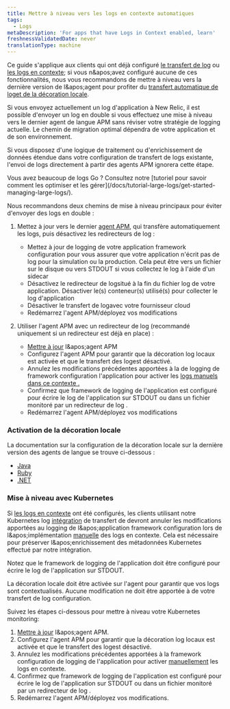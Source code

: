 ```yaml
---
title: Mettre à niveau vers les logs en contexte automatiques
tags:
  - Logs
metaDescription: 'For apps that have Logs in Context enabled, learn'
freshnessValidatedDate: never
translationType: machine
---
```


Ce guide s&apos;applique aux clients qui ont déjà configuré [le transfert de log](/docs/logs/forward-logs/enable-log-management-new-relic/) ou [les logs en contexte](/docs/apm/new-relic-apm/getting-started/get-started-logs-context/); si vous n&amp;apos;avez configuré aucune de ces fonctionnalités, nous vous recommandons de mettre à niveau vers la dernière version de l&amp;apos;agent <InlinePopover type="apm" />pour profiter du [transfert automatique de loget de la décoration locale](/docs/apm/new-relic-apm/getting-started/get-started-logs-context/).

Si vous envoyez actuellement un log d&apos;application à New Relic, il est possible d&apos;envoyer un log en double si vous effectuez une mise à niveau vers le dernier agent de langue APM sans réviser votre stratégie de logging actuelle. Le chemin de migration optimal dépendra de votre application et de son environnement.

Si vous disposez d&apos;une logique de traitement ou d&apos;enrichissement de données étendue dans votre configuration de transfert de logs existante, l&apos;envoi de logs directement à partir des agents APM ignorera cette étape.

<Callout variant="tip">
  Vous avez beaucoup de logs Go ? Consultez notre [tutoriel pour savoir comment les optimiser et les gérer](/docs/tutorial-large-logs/get-started-managing-large-logs/).
</Callout>

Nous recommandons deux chemins de mise à niveau principaux pour éviter d&apos;envoyer des logs en double :

1. Mettez à jour vers le dernier [agent APM](/docs/new-relic-one/install-configure/update-new-relic-agent/), qui transfère automatiquement les logs, puis désactivez les redirecteurs de log :

   * Mettez à jour de logging de votre application framework configuration pour vous assurer que votre application n&apos;écrit pas de log pour la simulation ou la production. Cela peut être vers un fichier sur le disque ou vers STDOUT si vous collectez le log à l&apos;aide d&apos;un sidecar
   * Désactivez le redirecteur de logsitué à la fin du fichier log de votre application. Désactiver le(s) conteneur(s) utilisé(s) pour collecter le log d&apos;application
   * Désactiver le transfert de logavec votre fournisseur cloud
   * Redémarrez l&apos;agent APM/déployez vos modifications

2. Utiliser l&apos;agent APM avec un redirecteur de log (recommandé uniquement si un redirecteur est déjà en place) :

   * [Mettre à jour](/docs/new-relic-one/install-configure/update-new-relic-agent) l&amp;apos;agent APM
   * Configurez l&apos;agent APM pour garantir que la décoration log locaux est activée et que le transfert des logest désactivé.
   * Annulez les modifications précédentes apportées à la de logging de framework configuration l&apos;application pour activer les [logs manuels dans ce contexte .](/docs/logs/logs-context/logs-in-context#enable-logs)
   * Confirmez que framework de logging de l&apos;application est configuré pour écrire le log de l&apos;application sur STDOUT ou dans un fichier monitoré par un redirecteur de log .
   * Redémarrez l&apos;agent APM/déployez vos modifications

### Activation de la décoration locale

La documentation sur la configuration de la décoration locale sur la dernière version des agents de langue se trouve ci-dessous :

* [Java](/docs/logs/logs-context/java-configure-logs-context-all/#2-decorate)
* [Ruby](/docs/logs/logs-context/configure-logs-context-ruby)
* [.NET](/docs/logs/logs-context/net-configure-logs-context-all#2-decorate)

### Mise à niveau avec Kubernetes

Si [les logs en contexte](/docs/apm/new-relic-apm/getting-started/get-started-logs-context/) ont été configurés, les clients utilisant notre Kubernetes log [intégration](https://github.com/newrelic/helm-charts/tree/master/charts/newrelic-logging#installation) de transfert de devront annuler les modifications apportées au logging de l&amp;apos;application framework configuration lors de l&amp;apos;implémentation [manuelle](/docs/logs/logs-context/logs-in-context#enable-logs) des logs en contexte. Cela est nécessaire pour préserver l&amp;apos;enrichissement des métadonnées Kubernetes effectué par notre intégration.

Notez que le framework de logging de l&apos;application doit être configuré pour écrire le log de l&apos;application sur STDOUT.

La décoration locale doit être activée sur l&apos;agent <InlinePopover type="apm" />pour garantir que vos logs sont contextualisés. Aucune modification ne doit être apportée à de votre transfert de log configuration.

Suivez les étapes ci-dessous pour mettre à niveau votre Kubernetes monitoring:

1. [Mettre à jour](/docs/new-relic-one/install-configure/update-new-relic-agent/) l&amp;apos;agent APM.
2. Configurez l&apos;agent APM pour garantir que la décoration log locaux est activée et que le transfert des logest désactivé.
3. Annulez les modifications précédentes apportées à la framework configuration de logging de l&apos;application pour activer [manuellement](/docs/logs/logs-context/logs-in-context#enable-logs) les logs en contexte.
4. Confirmez que framework de logging de l&apos;application est configuré pour écrire le log de l&apos;application sur STDOUT ou dans un fichier monitoré par un redirecteur de log .
5. Redémarrez l&apos;agent APM/déployez vos modifications.